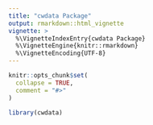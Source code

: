 ```yaml
---
title: "cwdata Package"
output: rmarkdown::html_vignette
vignette: >
  %\VignetteIndexEntry{cwdata Package}
  %\VignetteEngine{knitr::rmarkdown}
  %\VignetteEncoding{UTF-8}
---
```


```r
knitr::opts_chunk$set(
  collapse = TRUE,
  comment = "#>"
)
```

```r
library(cwdata)
```
